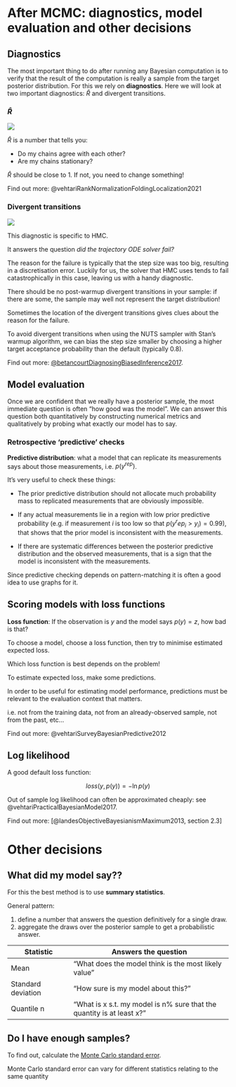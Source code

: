 # After MCMC: diagnostics, model evaluation and other decisions

## Diagnostics

The most important thing to do after running any Bayesian computation is to verify that the result of the computation is really a sample from the target posterior distribution. For this we rely on **diagnostics**. Here we will look at two important diagnostics: $\hat{R}$ and divergent transitions. 

### $\hat{R}$

![](img/rhat.png)

$\hat{R}$ is a number that tells you:

- Do my chains agree with each other?
- Are my chains stationary?

$\hat{R}$ should be close to 1. If not, you need to change something!

Find out more: @vehtariRankNormalizationFoldingLocalization2021

### Divergent transitions

![](img/divergence.png)

This diagnostic is specific to HMC.

It answers the question *did the trajectory ODE solver fail?*

The reason for the failure is typically that the step size was too big, resulting in a discretisation error. Luckily for us, the solver that HMC uses tends to fail catastrophically in this case, leaving us with a handy diagnostic.

::: {.callout-important}

There should be no post-warmup divergent transitions in your sample: if there are some, the sample may well not represent the target distribution!
:::

Sometimes the location of the divergent transitions gives clues about the reason for the failure.

To avoid divergent transitions when using the NUTS sampler with Stan's warmup algorithm, we can bias the step size smaller by choosing a higher target acceptance probability than the default (typically 0.8).

Find out more: [@betancourtDiagnosingBiasedInference2017](https://betanalpha.github.io/assets/case_studies/divergences_and_bias.html).

## Model evaluation

Once we are confident that we really have a posterior sample, the most immediate question is often "how good was the model". We can answer this question both quantitatively by constructing numerical metrics and qualitatively by probing what exactly our model has to say.

### Retrospective 'predictive' checks

**Predictive distribution**: what a model that can replicate its measurements says about those measurements, i.e. $p(y^{rep})$.

It's very useful to check these things:

- The prior predictive distribution should not allocate much probability mass to replicated measurements that are obviously impossible.

- If any actual measurements lie in a region with low prior predictive probability (e.g. if measurement $i$ is too low so that $p(y^rep_i>y_i) = 0.99$), that shows that the prior model is inconsistent with the measurements.

- If there are systematic differences between the posterior predictive distribution and the observed measurements, that is a sign that the model is inconsistent with the measurements.

Since predictive checking depends on pattern-matching it is often a good idea to use graphs for it.


## Scoring models with loss functions

**Loss function**: If the observation is $y$ and the model says $p(y) = z$, how
bad is that?

To choose a model, choose a loss function, then try to minimise estimated
expected loss.

:::{.callout-important}

Which loss function is best depends on the problem!

:::

To estimate expected loss, make some predictions.

:::{.callout-important}

In order to be useful for estimating model performance, predictions must be relevant to the evaluation context that matters.

i.e. not from the training data, not from an already-observed sample, not from the past, etc...

:::

Find out more: @vehtariSurveyBayesianPredictive2012

## Log likelihood

A good default loss function:

$$
loss(y, p(y)) = -\ln{p(y)}
$$

Out of sample log likelihood can often be approximated cheaply: see
@vehtariPracticalBayesianModel2017.

Find out more: [@landesObjectiveBayesianismMaximum2013, section 2.3] 

# Other decisions

## What did my model say??

For this the best method is to use **summary statistics**.

General pattern:

1. define a number that answers the question definitively for a single draw.
2. aggregate the draws over the posterior sample to get a probabilistic answer.

Statistic | Answers the question
-------- | --------------------
Mean | "What does the model think is the most likely value"
Standard deviation | "How sure is my model about this?"
Quantile n | "What is x s.t. my model is n% sure that the quantity is at least x?"

## Do I have enough samples?

To find out, calculate the [Monte Carlo standard error](https://mc-stan.org/docs/reference-manual/effective-sample-size.html#estimation-of-mcmc-standard-error).

:::{.callout-important}

Monte Carlo standard error can vary for different statistics relating to the same quantity

:::

